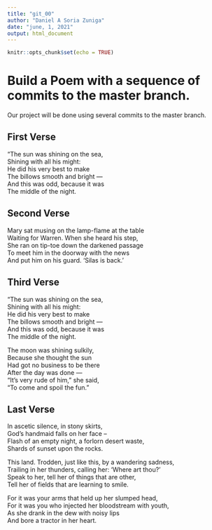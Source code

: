 ```yaml
---
title: "git_00"
author: "Daniel A Soria Zuniga"
date: "june, 1, 2021"
output: html_document
---
```


```r
knitr::opts_chunk$set(echo = TRUE)
```
# Build a Poem with a sequence of commits to the master branch.
Our project will be done using several commits to the master branch.
<!-- Do not modify or change any text in "!--" bracketed areas such as this --- these are instructions to
you, if you change any of this the git program will notice it and compromise your git merging strategy !-->

## First Verse 
<!--Put the first five lines of a poem by Lewis Carrol in this section!-->"The sun was shining on the sea,  
      Shining with all his might:  
He did his very best to make  
      The billows smooth and bright —  
And this was odd, because it was  
      The middle of the night.  

## Second Verse
<!--Put the first five lines of a poem by Robert Frost here!-->
Mary sat musing on the lamp-flame at the table  
Waiting for Warren. When she heard his step,  
She ran on tip-toe down the darkened passage  
To meet him in the doorway with the news  
And put him on his guard. ‘Silas is back.’  
  
## Third Verse
<!--Put the first two verses of The Walrus and the Carpenter here!-->
"The sun was shining on the sea,  
      Shining with all his might:  
He did his very best to make  
      The billows smooth and bright —  
And this was odd, because it was  
      The middle of the night.  
  
The moon was shining sulkily,  
      Because she thought the sun  
Had got no business to be there  
      After the day was done —  
"It's very rude of him," she said,  
      "To come and spoil the fun."  
  
## Last Verse
<!--Put a short poem of your choice 8-20 lines,here!-->
In ascetic silence, in stony skirts,  
God's handmaid falls on her face --  
Flash of an empty night, a forlorn desert waste,  
Shards of sunset upon the rocks.  
  
This land. Trodden, just like this, by a wandering sadness,  
Trailing in her thunders, calling her: 'Where art thou?'  
Speak to her, tell her of things that are other,  
Tell her of fields that are learning to smile.  
  
For it was your arms that held up her slumped head,  
For it was you who injected her bloodstream with youth,  
As she drank in the dew with noisy lips  
And bore a tractor in her heart.  

